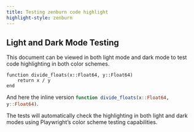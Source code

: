 ```yaml
---
title: Testing zenburn code highlight
highlight-style: zenburn
---
```


## Light and Dark Mode Testing

This document can be viewed in both light mode and dark mode to test code highlighting in both color schemes.

```.julia
function divide_floats(x::Float64, y::Float64)
    return x / y
end
```

And here the inline version `function divide_floats(x::Float64, y::Float64)`{.julia}.

::: {.callout-note}
The tests will automatically check the highlighting in both light and dark modes using Playwright's color scheme testing capabilities.
:::